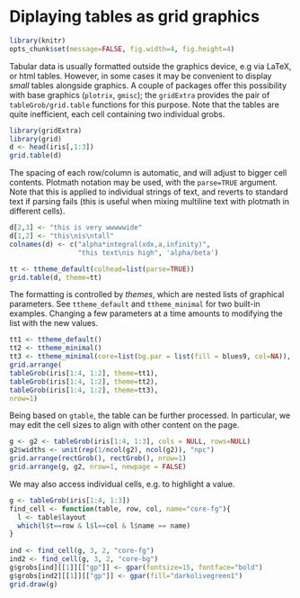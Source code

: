 Diplaying tables as grid graphics
=================================
<!-- 
%\VignetteEngine{knitr::rmarkdown}
%\VignetteIndexEntry{tableGrob}
-->

```r
library(knitr)
opts_chunk$set(message=FALSE, fig.width=4, fig.height=4)
```

Tabular data is usually formatted outside the graphics device, e.g via LaTeX, or html tables. However, in some cases it may be convenient to display *small* tables alongside graphics. A couple of packages offer this possibility with base graphics (`plotrix`, `gmisc`); the `gridExtra` provides the pair of `tableGrob/grid.table` functions for this purpose. Note that the tables are quite inefficient, each cell containing two individual grobs.

```r
library(gridExtra)
library(grid)
d <- head(iris[,1:3])
grid.table(d)
```

The spacing of each row/column is automatic, and will adjust to bigger cell contents. Plotmath notation may be used, with the `parse=TRUE` argument. Note that this is applied to individual strings of text, and reverts to standard text if parsing fails (this is useful when mixing multiline text with plotmath in different cells).

```r
d[2,3] <- "this is very wwwwwide"
d[1,2] <- "this\nis\ntall"
colnames(d) <- c("alpha*integral(xdx,a,infinity)", 
                 "this text\nis high", 'alpha/beta')

tt <- ttheme_default(colhead=list(parse=TRUE))
grid.table(d, theme=tt)

```

The formatting is controlled by *themes*, which are nested lists of graphical parameters. See `ttheme_default` and `ttheme_minimal` for two built-in examples. Changing a few parameters at a time amounts to modifying the list with the new values.

```r
tt1 <- ttheme_default()
tt2 <- ttheme_minimal()
tt3 <- ttheme_minimal(core=list(bg.par = list(fill = blues9, col=NA)), colhead=list(fg.par=list(col="navyblue")))
grid.arrange(
tableGrob(iris[1:4, 1:2], theme=tt1),
tableGrob(iris[1:4, 1:2], theme=tt2),
tableGrob(iris[1:4, 1:2], theme=tt3),
nrow=1)
```

Being based on `gtable`, the table can be further processed. In particular, we may edit the cell sizes to align with other content on the page.

```r
g <- g2 <- tableGrob(iris[1:4, 1:3], cols = NULL, rows=NULL)
g2$widths <- unit(rep(1/ncol(g2), ncol(g2)), "npc")
grid.arrange(rectGrob(), rectGrob(), nrow=1)
grid.arrange(g, g2, nrow=1, newpage = FALSE)
```

We may also access individual cells, e.g. to highlight a value.


```r
g <- tableGrob(iris[1:4, 1:3])
find_cell <- function(table, row, col, name="core-fg"){
  l <- table$layout
  which(l$t==row & l$l==col & l$name == name)
}
  
ind <- find_cell(g, 3, 2, "core-fg")
ind2 <- find_cell(g, 3, 2, "core-bg")
g$grobs[ind][[1]][["gp"]] <- gpar(fontsize=15, fontface="bold")
g$grobs[ind2][[1]][["gp"]] <- gpar(fill="darkolivegreen1")
grid.draw(g)
```


